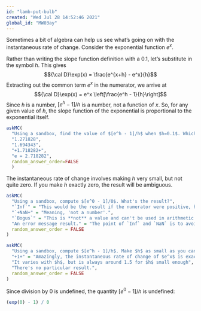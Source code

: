 ```yaml
---
id: "lamb-put-bulb"
created: "Wed Jul 28 14:52:46 2021"
global_id: "MW03ay"
---
```


Sometimes a bit of algebra can help us see what's going on with the instantaneous rate of change. Consider the exponential function $e^x$.

Rather than writing the slope function definition with a 0.1, let's substitute in the symbol $h$. This gives $${\cal D}\exp(x) = \frac{e^{x+h} - e^x}{h}$$
Extracting out the common term $e^x$ in the numerator, we arrive at $${\cal D}\exp(x) = e^x \left[\frac{e^h - 1}{h}\right]$$
Since $h$ is a number, $[e^h - 1]/h$ is a number, not a function of $x$. So, for any given value of $h$, the slope function of the exponential is proportional to the exponential itself.

```r
askMC(
  "Using a sandbox, find the value of $[e^h - 1]/h$ when $h=0.1$. Which of these is it?",
  "1.271828",
  "1.694343",
  "+1.718282+",
  "e = 2.718282",
  random_answer_order=FALSE
  )
```

The instantaneous rate of change involves making $h$ very small, but not quite zero. If you make $h$ exactly zero, the result will be ambiguous.

```r
askMC(
  "Using a sandbox, compute $[e^0 - 1]/0$. What's the result?",
  "`Inf`" = "This would be the result if the numerator were positive, however small. But both the numerator and the denominator are zero.",
  "`+NaN+" = "Meaning, 'not a number'.",
  "`Bogus`" = "This is **not** a value and can't be used in arithmetic. But `Inf` and `NaN` each can be legitimately used in arithmetic.",
  "An error message result." = "The point of `Inf` and `NaN` is to avoid creating error conditions while still signalling that the result is ambiguous.",
  random_answer_order = FALSE
)
```

```r
askMC(
  "Using a sandbox, compute $[e^h - 1]/h$. Make $h$ as small as you can, for instance $0.00001$ or $0.00000001$. What's the result?",
  "+1+" = "Amazingly, the instantaneous rate of change of $e^x$ is exactly $e^x$.",
  "It varies with $h$, but is always around 1.5 for $h$ small enough",
  "There's no particular result.",
  random_answer_order = FALSE
)
```



Since division by 0 is undefined, the quantity $[e^0 - 1]/h$ is undefined:

```r
(exp(0) - 1) / 0
```
